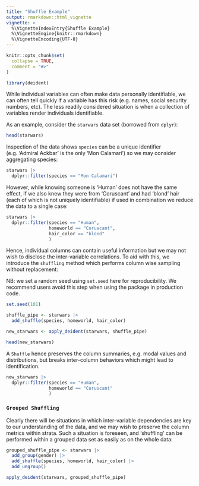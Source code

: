 ```yaml
---
title: "Shuffle Example"
output: rmarkdown::html_vignette
vignette: >
  %\VignetteIndexEntry{Shuffle Example}
  %\VignetteEngine{knitr::rmarkdown}
  %\VignetteEncoding{UTF-8}
---
```


```r
knitr::opts_chunk$set(
  collapse = TRUE,
  comment = "#>"
)
```

```r
library(deident)
```

While individual variables can often make data personally identifiable, we can often tell quickly if a variable has this risk (e.g. names, social security numbers, etc).  The less readily considered situation is when a collection of variables render individuals identifiable.  

As an example, consider the `starwars` data set (borrowed from `dplyr`):

``` r
head(starwars)
```

Inspection of the data shows `species` can be a unique identifier (e.g. 'Admiral Ackbar' is the only 'Mon Calamari') so we may consider aggregating species:

``` r
starwars |> 
  dplyr::filter(species == "Mon Calamari")
```

However, while knowing someone is 'Human' does not have the same effect, if we also knew they were from 'Coruscant' and had 'blond' hair (each of which is not uniquely identifiable) if used in combination we reduce the data to a single case: 

``` r
starwars |> 
  dplyr::filter(species == "Human", 
                homeworld == "Coruscant",
                hair_color == "blond"
                )
```

Hence, individual columns can contain useful information but we may not wish to disclose the inter-variable correlations.  To aid with this, we introduce the `shuffling` method  which performs column wise sampling without replacement:

NB: we set a random seed using `set.seed` here for reproducibility.  We recommend users avoid this step when using the package in production code.

``` r
set.seed(101)

shuffle_pipe <- starwars |> 
  add_shuffle(species, homeworld, hair_color)

new_starwars <- apply_deident(starwars, shuffle_pipe)

head(new_starwars)
```

A `Shuffle` hence preserves the column summaries, e.g. modal values and distributions, but breaks inter-column behaviors which might lead to identification.

``` r
new_starwars |> 
  dplyr::filter(species == "Human", 
                homeworld == "Coruscant"
                )
```

### `Grouped Shuffling`

Clearly there will be situations in which inter-variable dependencies are key to our understanding of the data, and we may wish to preserve the column metrics within strata.  Such a situation is foreseen, and 'shuffling' can be performed within a grouped data set as easily as on the whole data:

``` r
grouped_shuffle_pipe <- starwars |> 
  add_group(gender) |> 
  add_shuffle(species, homeworld, hair_color) |>
  add_ungroup()

apply_deident(starwars, grouped_shuffle_pipe)
```

